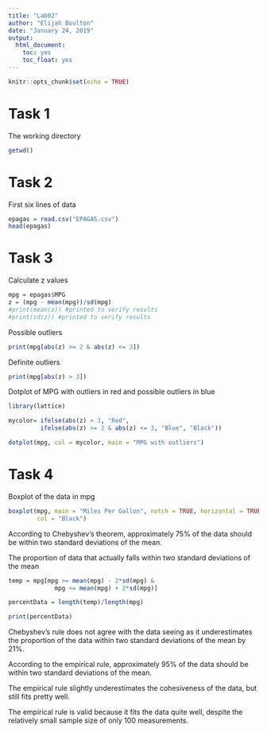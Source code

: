```yaml
---
title: "Lab02"
author: "Elijah Boulton"
date: "January 24, 2019"
output: 
  html_document:
    toc: yes
    toc_float: yes
---
```


```r
knitr::opts_chunk$set(echo = TRUE)
```

# Task 1

The working directory

```r
getwd()
```

# Task 2

First six lines of data

```r

epagas = read.csv("EPAGAS.csv")
head(epagas)
```

# Task 3

Calculate z values

```r
mpg = epagas$MPG
z = (mpg - mean(mpg))/sd(mpg)
#print(mean(z)) #printed to verify results
#print(sd(z)) #printed to verify results
```
Possible outliers

```r
print(mpg[abs(z) >= 2 & abs(z) <= 3])
```

Definite outliers

```r
print(mpg[abs(z) > 3])
```

Dotplot of MPG with outliers in red and possible outliers in blue

```r
library(lattice)

mycolor= ifelse(abs(z) > 3, "Red",
         ifelse(abs(z) >= 2 & abs(z) <= 3, "Blue", "Black"))

dotplot(mpg, col = mycolor, main = "MPG with outliers")
```

# Task 4

Boxplot of the data in mpg

```r
boxplot(mpg, main = "Miles Per Gallon", notch = TRUE, horizontal = TRUE,
        col = "Black")
```

According to Chebyshev's theorem, approximately 75% of the data should be within two standard deviations of the mean.

The proportion of data that actually falls within two standard deviations of the mean

```r
temp = mpg[mpg >= mean(mpg) - 2*sd(mpg) &
             mpg <= mean(mpg) + 2*sd(mpg)]

percentData = length(temp)/length(mpg)

print(percentData)

```

Chebyshev's rule does not agree with the data seeing as it underestimates the proportion of the data within two standard deviations of the mean by 21%.

According to the empirical rule, approximately 95% of the data should be within two standard deviations of the mean.

The empirical rule slightly underestimates the cohesiveness of the data, but still fits pretty well.

The empirical rule is valid because it fits the data quite well, despite the relatively small sample size of only 100 measurements.